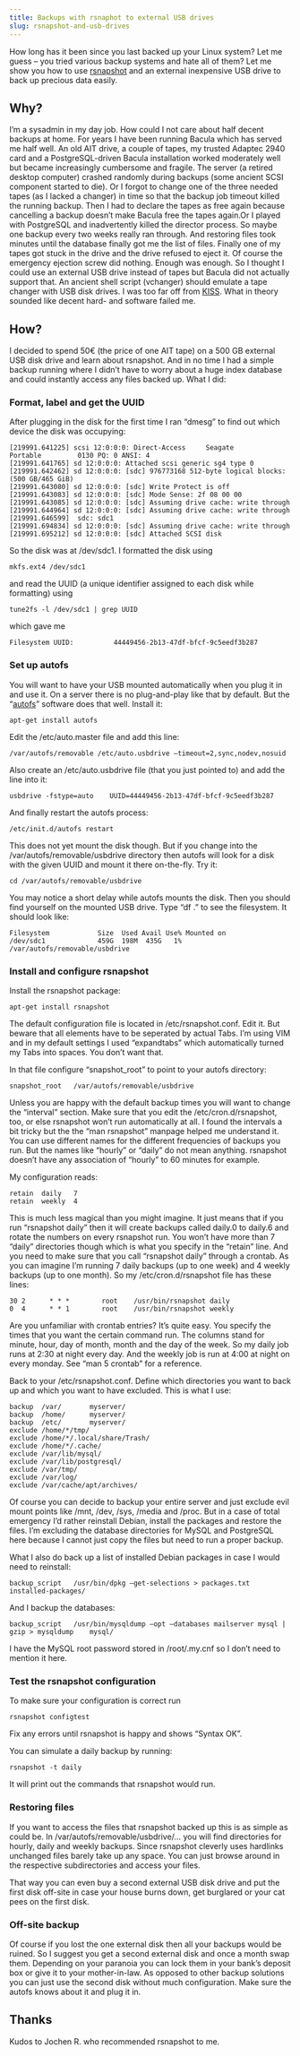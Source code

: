 ```yaml
---
title: Backups with rsnaphot to external USB drives
slug: rsnapshot-and-usb-drives
---
```


How long has it been since you last backed up your Linux system? Let me guess – you tried various backup systems and hate all of them? Let me show you how to use [rsnapshot](http://www.rsnapshot.org/) and an external inexpensive USB drive to back up precious data easily.

## Why?

I’m a sysadmin in my day job. How could I not care about half decent backups at home. For years I have been running Bacula which has served me half well. An old AIT drive, a couple of tapes, my trusted Adaptec 2940 card and a PostgreSQL-driven Bacula installation worked moderately well but became increasingly cumbersome and fragile. The server (a retired desktop computer) crashed randomly during backups (some ancient SCSI component started to die). Or I forgot to change one of the three needed tapes (as I lacked a changer) in time so that the backup job timeout killed the running backup. Then I had to declare the tapes as free again because cancelling a backup doesn’t make Bacula free the tapes again.Or I played with PostgreSQL and inadvertently killed the director process. So maybe one backup every two weeks really ran through. And restoring files took minutes until the database finally got me the list of files. Finally one of my tapes got stuck in the drive and the drive refused to eject it. Of course the emergency ejection screw did nothing. Enough was enough. So I thought I could use an external USB drive instead of tapes but Bacula did not actually support that. An ancient shell script (vchanger) should emulate a tape changer with USB disk drives. I was too far off from [KISS](http://en.wikipedia.org/wiki/KISS_principle). What in theory sounded like decent hard- and software failed me.

## How?

I decided to spend 50€ (the price of one AIT tape) on a 500 GB external USB disk drive and learn about rsnapshot. And in no time I had a simple backup running where I didn’t have to worry about a huge index database and could instantly access any files backed up. What I did:

### Format, label and get the UUID

After plugging in the disk for the first time I ran “dmesg” to find out which device the disk was occupying:

```
[219991.641225] scsi 12:0:0:0: Direct-Access     Seagate  Portable         0130 PQ: 0 ANSI: 4  
[219991.641765] sd 12:0:0:0: Attached scsi generic sg4 type 0  
[219991.642462] sd 12:0:0:0: [sdc] 976773168 512-byte logical blocks: (500 GB/465 GiB)  
[219991.643080] sd 12:0:0:0: [sdc] Write Protect is off  
[219991.643083] sd 12:0:0:0: [sdc] Mode Sense: 2f 08 00 00  
[219991.643085] sd 12:0:0:0: [sdc] Assuming drive cache: write through  
[219991.644964] sd 12:0:0:0: [sdc] Assuming drive cache: write through  
[219991.646599]  sdc: sdc1  
[219991.694834] sd 12:0:0:0: [sdc] Assuming drive cache: write through  
[219991.695212] sd 12:0:0:0: [sdc] Attached SCSI disk
```

So the disk was at /dev/sdc1. I formatted the disk using
```
mkfs.ext4 /dev/sdc1
```
and read the UUID (a unique identifier assigned to each disk while formatting) using
```
tune2fs -l /dev/sdc1 | grep UUID
```
which gave me
```
Filesystem UUID:          44449456-2b13-47df-bfcf-9c5eedf3b287
```
### Set up autofs

You will want to have your USB mounted automatically when you plug it in and use it. On a server there is no plug-and-play like that by default. But the “[autofs](http://wiki.debian.org/AutoFs)” software does that well. Install it:
```
apt-get install autofs
```
Edit the /etc/auto.master file and add this line:
```
/var/autofs/removable /etc/auto.usbdrive –timeout=2,sync,nodev,nosuid
```
Also create an /etc/auto.usbdrive file (that you just pointed to) and add the line into it:
```
usbdrive -fstype=auto    UUID=44449456-2b13-47df-bfcf-9c5eedf3b287
```
And finally restart the autofs process:
```
/etc/init.d/autofs restart
```
This does not yet mount the disk though. But if you change into the /var/autofs/removable/usbdrive directory then autofs will look for a disk with the given UUID and mount it there on-the-fly. Try it:
```
cd /var/autofs/removable/usbdrive
```
You may notice a short delay while autofs mounts the disk. Then you should find yourself on the mounted USB drive. Type “df .” to see the filesystem. It should look like:
```
Filesystem            Size  Used Avail Use% Mounted on  
/dev/sdc1             459G  198M  435G   1% /var/autofs/removable/usbdrive
```
### Install and configure rsnapshot

Install the rsnapshot package:
```
apt-get install rsnapshot
```
The default configuration file is located in /etc/rsnapshot.conf. Edit it. But beware that all elements have to be seperated by actual Tabs. I’m using VIM and in my default settings I used “expandtabs” which automatically turned my Tabs into spaces. You don’t want that.

In that file configure “snapshot\_root” to point to your autofs directory:
```
snapshot_root   /var/autofs/removable/usbdrive
```
Unless you are happy with the default backup times you will want to change the “interval” section. Make sure that you edit the /etc/cron.d/rsnapshot, too, or else rsnapshot won’t run automatically at all. I found the intervals a bit tricky but the the “man rsnapshot” manpage helped me understand it. You can use different names for the different frequencies of backups you run. But the names like “hourly” or “daily” do not mean anything. rsnapshot doesn’t have any association of “hourly” to 60 minutes for example.

My configuration reads:
```
retain  daily   7  
retain  weekly  4
```
This is much less magical than you might imagine. It just means that if you run “rsnapshot daily” then it will create backups called daily.0 to daily.6 and rotate the numbers on every rsnapshot run. You won’t have more than 7 “daily” directories though which is what you specify in the “retain” line. And you need to make sure that you call “rsnapshot daily” through a crontab. As you can imagine I’m running 7 daily backups (up to one week) and 4 weekly backups (up to one month). So my /etc/cron.d/rsnapshot file has these lines:
```
30 2      * * *        root    /usr/bin/rsnapshot daily  
0  4      * * 1        root    /usr/bin/rsnapshot weekly  
```
Are you unfamiliar with crontab entries? It’s quite easy. You specify the times that you want the certain command run. The columns stand for minute, hour, day of month, month and the day of the week. So my daily job runs at 2:30 at night every day. And the weekly job is run at 4:00 at night on every monday. See “man 5 crontab” for a reference.

Back to your /etc/rsnapshot.conf. Define which directories you want to back up and which you want to have excluded. This is what I use:

```
backup  /var/       myserver/  
backup  /home/      myserver/  
backup  /etc/       myserver/  
exclude /home/*/tmp/  
exclude /home/*/.local/share/Trash/  
exclude /home/*/.cache/  
exclude /var/lib/mysql/  
exclude /var/lib/postgresql/  
exclude /var/tmp/  
exclude /var/log/  
exclude /var/cache/apt/archives/
```

Of course you can decide to backup your entire server and just exclude evil mount points like /mnt, /dev, /sys, /media and /proc. But in a case of total emergency I’d rather reinstall Debian, install the packages and restore the files. I’m excluding the database directories for MySQL and PostgreSQL here because I cannot just copy the files but need to run a proper backup.

What I also do back up a list of installed Debian packages in case I would need to reinstall:
```
backup_script   /usr/bin/dpkg –get-selections > packages.txt   installed-packages/
```
And I backup the databases:
```
backup_script   /usr/bin/mysqldump –opt –databases mailserver mysql | gzip > mysqldump    mysql/
```
I have the MySQL root password stored in /root/.my.cnf so I don’t need to mention it here.

### Test the rsnapshot configuration

To make sure your configuration is correct run
```
rsnapshot configtest
```
Fix any errors until rsnapshot is happy and shows “Syntax OK”.

You can simulate a daily backup by running:
```
rsnapshot -t daily
```
It will print out the commands that rsnapshot would run.

### Restoring files

If you want to access the files that rsnapshot backed up this is as simple as could be. In /var/autofs/removable/usbdrive/… you will find directories for hourly, daily and weekly backups. Since rsnapshot cleverly uses hardlinks unchanged files barely take up any space. You can just browse around in the respective subdirectories and access your files.

That way you can even buy a second external USB disk drive and put the first disk off-site in case your house burns down, get burglared or your cat pees on the first disk.

### Off-site backup

Of course if you lost the one external disk then all your backups would be ruined. So I suggest you get a second external disk and once a month swap them. Depending on your paranoia you can lock them in your bank’s deposit box or give it to your mother-in-law. As opposed to other backup solutions you can just use the second disk without much configuration. Make sure the autofs knows about it and plug it in.

## Thanks

Kudos to Jochen R. who recommended rsnapshot to me.
